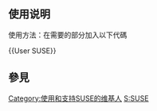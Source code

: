 {{Userbox
  |border-c = #000000
  |border-s = 1
  |id-c     = #FFFFFF
  |info-s   = 9
  |info-c   = #FFFFFF
  |id       = <!--不是使用在条目中的非自由版权图像，根据[[Wikipedia:合理使用]]，不能在非条目名字空间展示：
HSR.svg
-->
  |info     = 这个用户是'''[[SUSE|SUSE]]'''的使用者和支持者。
}}<includeonly>[[Category:使用和支持SUSE的维基人]]</includeonly>

<noinclude>


== 使用说明 ==
使用方法：在需要的部分加入以下代碼

<nowiki>{{User SUSE}}</nowiki>

== 參見 ==
[[Category:软件用户框模板|S:SUSE]]
</noinclude>